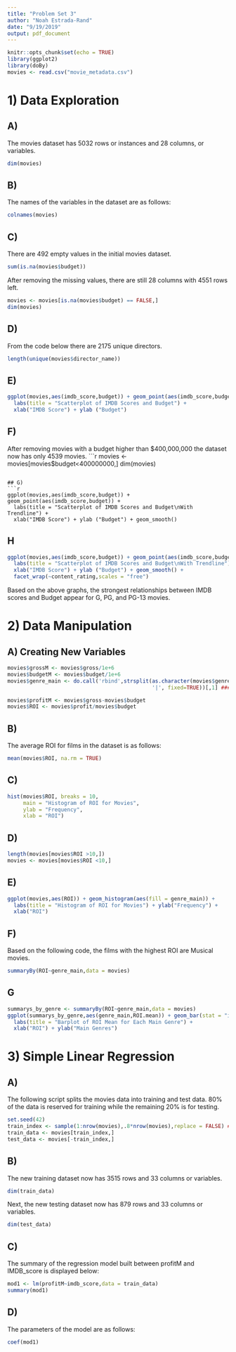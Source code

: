 ```yaml
---
title: "Problem Set 3"
author: "Noah Estrada-Rand"
date: "9/19/2019"
output: pdf_document
---
```


```r
knitr::opts_chunk$set(echo = TRUE)
library(ggplot2)
library(doBy)
movies <- read.csv("movie_metadata.csv")
```

# 1) Data Exploration

## A)
The movies dataset has 5032 rows or instances and 28 columns, or variables.
```r
dim(movies)
```

## B)
The names of the variables in the dataset are as follows:
```r
colnames(movies)
```

## C)
There are 492 empty values in the initial movies dataset.
```r
sum(is.na(movies$budget))
```
After removing the missing values, there are still 28 columns with 4551 rows left. 
```r
movies <- movies[is.na(movies$budget) == FALSE,]
dim(movies)
```

## D) 
From the code below there are 2175 unique directors.
```r
length(unique(movies$director_name))
```

## E)
```r
ggplot(movies,aes(imdb_score,budget)) + geom_point(aes(imdb_score,budget)) +
  labs(title = "Scatterplot of IMDB Scores and Budget") + 
  xlab("IMDB Score") + ylab ("Budget")
```

## F)
After removing movies with a budget higher than $400,000,000 the dataset now has only 4539 movies.
```r
movies <- movies[movies$budget<400000000,]
dim(movies)
```

## G)
```r
ggplot(movies,aes(imdb_score,budget)) + geom_point(aes(imdb_score,budget)) +
  labs(title = "Scatterplot of IMDB Scores and Budget\nWith Trendline") + 
  xlab("IMDB Score") + ylab ("Budget") + geom_smooth()
```

## H
```r
ggplot(movies,aes(imdb_score,budget)) + geom_point(aes(imdb_score,budget)) +
  labs(title = "Scatterplot of IMDB Scores and Budget\nWith Trendline") + 
  xlab("IMDB Score") + ylab ("Budget") + geom_smooth() + 
  facet_wrap(~content_rating,scales = "free")
```
Based on the above graphs, the strongest relationships between IMDB scores and Budget appear for G, PG, and PG-13 movies.

# 2) Data Manipulation
## A) Creating New Variables

```r
movies$grossM <- movies$gross/1e+6
movies$budgetM <- movies$budget/1e+6
movies$genre_main <- do.call('rbind',strsplit(as.character(movies$genres), 
                                              '|', fixed=TRUE))[,1] ###doesnt work

movies$profitM <- movies$gross-movies$budget
movies$ROI <- movies$profit/movies$budget
```

## B)
The average ROI for films in the dataset is as follows:
```r
mean(movies$ROI, na.rm = TRUE)
```

## C)
```r
hist(movies$ROI, breaks = 10, 
     main = "Histogram of ROI for Movies",
     ylab = "Frequency",
     xlab = "ROI")
```

## D)
```r
length(movies[movies$ROI >10,])
movies <- movies[movies$ROI <10,]
```

## E)
```r
ggplot(movies,aes(ROI)) + geom_histogram(aes(fill = genre_main)) + 
  labs(title = "Histogram of ROI for Movies") + ylab("Frequency") +
  xlab("ROI")
```

## F)
Based on the following code, the films with the highest ROI are Musical movies. 
```r
summaryBy(ROI~genre_main,data = movies)
```

## G
```r
summarys_by_genre <- summaryBy(ROI~genre_main,data = movies)
ggplot(summarys_by_genre,aes(genre_main,ROI.mean)) + geom_bar(stat = "identity",col = "blue") +
  labs(title = "Barplot of ROI Mean for Each Main Genre") + 
  xlab("ROI") + ylab("Main Genres")
```

# 3) Simple Linear Regression

## A) 
The following script splits the movies data into training and test data.  80% of the data is reserved for training while the remaining 20% is for testing.
```r
set.seed(42)
train_index <- sample(1:nrow(movies),.8*nrow(movies),replace = FALSE) ##returns indices
train_data <- movies[train_index,]
test_data <- movies[-train_index,]
```

## B)
The new training dataset now has 3515 rows and 33 columns or variables.
```r
dim(train_data)
```
Next, the new testing dataset now has 879 rows and 33 columns or variables.
```r
dim(test_data)
```

## C)
The summary of the regression model built between profitM and IMDB_score is displayed below:
```r
mod1 <- lm(profitM~imdb_score,data = train_data)
summary(mod1)
```

## D)
The parameters of the model are as follows:
```r
coef(mod1)
```
